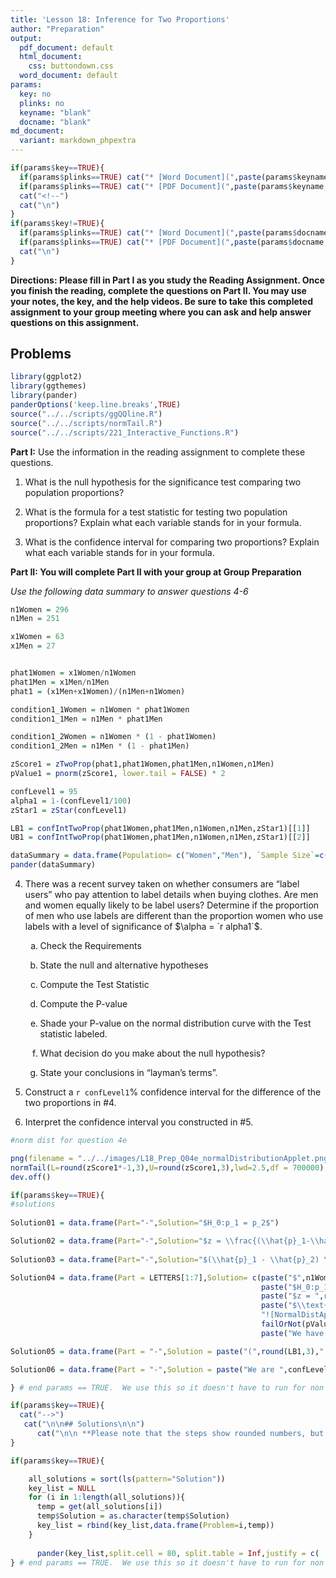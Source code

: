 ```yaml
---
title: 'Lesson 18: Inference for Two Proportions'
author: "Preparation"
output:
  pdf_document: default
  html_document:
    css: buttondown.css
  word_document: default
params:
  key: no
  plinks: no
  keyname: "blank"
  docname: "blank"
md_document:
  variant: markdown_phpextra
---
```


```r
if(params$key==TRUE){
  if(params$plinks==TRUE) cat("* [Word Document](",paste(params$keyname,"docx",sep="."),")\n")
  if(params$plinks==TRUE) cat("* [PDF Document](",paste(params$keyname,"pdf",sep="."),")\n")
  cat("<!--")
  cat("\n")
} 
if(params$key!=TRUE){
  if(params$plinks==TRUE) cat("* [Word Document](",paste(params$docname,"docx",sep="."),")\n")
  if(params$plinks==TRUE) cat("* [PDF Document](",paste(params$docname,"pdf",sep="."),")\n")
  cat("\n")
}
```

**Directions: Please fill in Part I as you study the Reading Assignment. Once you finish the reading, complete the questions on Part II. You may use your notes, the key, and the help videos. Be sure to take this completed assignment to your group meeting where you can ask and help answer questions on this assignment.**

## Problems

```r
library(ggplot2)
library(ggthemes)
library(pander)
panderOptions('keep.line.breaks',TRUE)
source("../../scripts/ggQQline.R")
source("../../scripts/normTail.R")
source("../../scripts/221_Interactive_Functions.R")
```

**Part I:**  Use the information in the reading assignment to complete these questions.  

1.	What is the null hypothesis for the significance test comparing two population proportions?

2.	What is the formula for a test statistic for testing two population proportions?  Explain what each variable stands for in your formula.

3. What is the confidence interval for comparing two proportions?  Explain what each variable stands for in your formula.

**Part II:  You will complete Part II with your group at Group Preparation**

*Use the following data summary to answer questions 4-6*

```r
n1Women = 296
n1Men = 251

x1Women = 63
x1Men = 27


phat1Women = x1Women/n1Women
phat1Men = x1Men/n1Men
phat1 = (x1Men+x1Women)/(n1Men+n1Women)

condition1_1Women = n1Women * phat1Women
condition1_1Men = n1Men * phat1Men

condition1_2Women = n1Women * (1 - phat1Women)
condition1_2Men = n1Men * (1 - phat1Men)

zScore1 = zTwoProp(phat1,phat1Women,phat1Men,n1Women,n1Men)
pValue1 = pnorm(zScore1, lower.tail = FALSE) * 2 

confLevel1 = 95
alpha1 = 1-(confLevel1/100)
zStar1 = zStar(confLevel1)

LB1 = confIntTwoProp(phat1Women,phat1Men,n1Women,n1Men,zStar1)[[1]]
UB1 = confIntTwoProp(phat1Women,phat1Men,n1Women,n1Men,zStar1)[[2]]
```


```r
dataSummary = data.frame(Population= c("Women","Men"), `Sample Size`=c(n1Women,n1Men), X=c(x1Women,x1Men),check.names = FALSE)
pander(dataSummary)
```   

4. There was a recent survey taken on whether consumers are "label users" who pay attention to label details when buying clothes.  Are men and women equally likely to be label users?  Determine if the proportion of men who use labels are different than the proportion women who use labels with a level of significance of $\alpha = `r alpha1`$.

    a. Check the Requirements
    
    b. State the null and alternative hypotheses 

    c. Compute the Test Statistic

    d. Compute the P-value

    e. Shade your P-value on the normal distribution curve with the Test statistic labeled.

    f. What decision do you make about the null hypothesis?

    g. State your conclusions in "layman's terms".

5. Construct a `r confLevel1`% confidence interval for the difference of the two proportions in #4.  

6. Interpret the confidence interval you constructed in #5.

```r
#norm dist for question 4e

png(filename = "../../images/L18_Prep_Q04e_normalDistributionApplet.png",width = 450,height=320)
normTail(L=round(zScore1*-1,3),U=round(zScore1,3),lwd=2.5,df = 700000)
dev.off()
```


```r
if(params$key==TRUE){
#solutions
  
Solution01 = data.frame(Part="-",Solution="$H_0:p_1 = p_2$")

Solution02 = data.frame(Part="-",Solution="$z = \\frac{(\\hat{p}_1-\\hat{p}_2)-(p_1-p_2)}{\\sqrt{\\hat{p}(1-\\hat{p})(\\frac{1}{n_1}+\\frac{1}{n_2})}}$ \\\n $\\hat{p}_1 = \\text{Sample proportion for group 1}$ \\\n $\\hat{p}_2 = \\text{Sample proportion for group 2}$ \\\n $\\hat{p} = \\text{Overall sample proportion}$ \\\n $n_1 = \\text{Sample size for group 1}$ \\\n $n_2 = \\text{Sample size for group 2}$")
  
Solution03 = data.frame(Part="-",Solution="$(\\hat{p}_1 - \\hat{p}_2) \\pm z^* \\sqrt{\\frac{\\hat{p}_1(1 - \\hat{p}_1)}{n_1} + \\frac{\\hat{p}_2(1 - \\hat{p}_2)}{n_2}}$ \\\n $\\hat{p}_1 = \\text{Sample proportion for group 1}$ \\\n $\\hat{p}_2 = \\text{Sample proportion for group 2}$ \\\n $n_1 = \\text{Sample size for group 1}$ \\\n $n_2 = \\text{Sample size for group 2}$ \\\n $z^* = \\text{z value for a confidence interval}$")

Solution04 = data.frame(Part = LETTERS[1:7],Solution= c(paste("$",n1Women,"*",round(phat1Women,3),"=",round(condition1_1Women,3)," >10$ \\\n $",n1Men,"*",round(phat1Men,3),"=",round(condition1_1Men,3),">10$ \\\n $",n1Women,"(1-",round(phat1Women,3),")=",round(condition1_2Women,3),">10$ \\\n $",n1Men,"(1-",round(phat1Men,3),")=",round(condition1_2Men,3),">10$",sep = ""),
                                                        paste("$H_0:p_1 = p_2$ \\\n $H_0:p_1 \\neq p_2$",sep = ""),
                                                        paste("$z = ",round(zScore1,3),"$",sep = ""),
                                                        paste("$\\text{P-value} = ",round(pValue1,3),"$",sep = ""),
                                                        "![NormalDistApplet](../../images/L18_Prep_Q04e_normalDistributionApplet.png) \\\n Students should include a sketch of normal distribution curve with both to the left and right of the two z-scores shaded.",
                                                        failOrNot(pValue1,alpha1),
                                                        paste("We have ",sufficientOrNot(failOrNot(pValue1,alpha1))," evidence to say that there is a difference in the proportions of men who use labels and women who use labels.")))

Solution05 = data.frame(Part = "-",Solution = paste("(",round(LB1,3),", ",round(UB1,3),")",sep = ""))

Solution06 = data.frame(Part = "-",Solution = paste("We are ",confLevel1,"% confident that the true difference in the proportions of men being label users and women being label users is between ",round(LB1,3)," and ",round(UB1,3),".",sep = ""))

} # end params == TRUE.  We use this so it doesn't have to run for non answer key path. 
```


```r
if(params$key==TRUE){
  cat("-->")
   cat("\n\n## Solutions\n\n")
      cat("\n\n **Please note that the steps show rounded numbers, but that the final answers to the problems are calculated without rounding.**")
}
```



```r
if(params$key==TRUE){

    all_solutions = sort(ls(pattern="Solution"))
    key_list = NULL
    for (i in 1:length(all_solutions)){
      temp = get(all_solutions[i])
      temp$Solution = as.character(temp$Solution)
      key_list = rbind(key_list,data.frame(Problem=i,temp))
    }
    
      pander(key_list,split.cell = 80, split.table = Inf,justify = c( 'center', 'left',"left"))
} # end params == TRUE.  We use this so it doesn't have to run for non answer key path.

```






